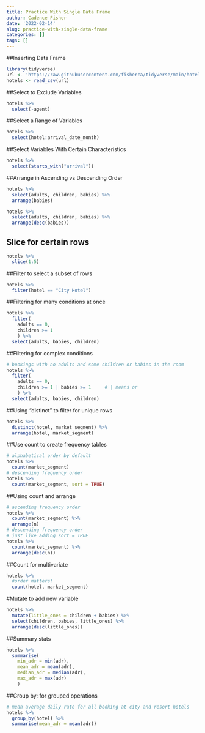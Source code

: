 ```yaml
---
title: Practice With Single Data Frame
author: Cadence Fisher
date: '2022-02-14'
slug: practice-with-single-data-frame
categories: []
tags: []
---
```

##Inserting Data Frame
```r
library(tidyverse)
url <- 'https://raw.githubusercontent.com/fisherca/tidyverse/main/hotels.csv'
hotels <- read_csv(url)
```
##Select to Exclude Variables
```r
hotels %>%
  select(-agent)
```
##Select a Range of Variables
```r
hotels %>%
  select(hotel:arrival_date_month)
```
##Select Variables With Certain Characteristics
```r
hotels %>%
  select(starts_with("arrival"))
```
##Arrange in Ascending vs Descending Order
```r
hotels %>%
  select(adults, children, babies) %>%
  arrange(babies)

hotels %>%
  select(adults, children, babies) %>%
  arrange(desc(babies))
```
## Slice for certain rows
```r
hotels %>%
  slice(1:5)
```
##Filter to select a subset of rows
```r
hotels %>%
  filter(hotel == "City Hotel")
```
##Filtering for many conditions at once
```r
hotels %>%
  filter( 
    adults == 0,
    children >= 1
    ) %>% 
  select(adults, babies, children)
```
##Filtering for complex conditions
```r
# bookings with no adults and some children or babies in the room
hotels %>%
  filter( 
    adults == 0,     
    children >= 1 | babies >= 1     # | means or
    ) %>%
  select(adults, babies, children)
```
##Using "distinct" to filter for unique rows
```r
hotels %>% 
  distinct(hotel, market_segment) %>%
  arrange(hotel, market_segment)
```
##Use count to create frequency tables
```r
# alphabetical order by default
hotels %>%
  count(market_segment)
# descending frequency order
hotels %>%
  count(market_segment, sort = TRUE)
```
##Using count and arrange
```r
# ascending frequency order
hotels %>%
  count(market_segment) %>%
  arrange(n)
# descending frequency order
# just like adding sort = TRUE
hotels %>%
  count(market_segment) %>%
  arrange(desc(n))
```
##Count for multivariate
```r
hotels %>%
  #order matters!
  count(hotel, market_segment)
```
#Mutate to add new variable
```r
hotels %>%
  mutate(little_ones = children + babies) %>%
  select(children, babies, little_ones) %>%
  arrange(desc(little_ones))
```
##Summary stats
```r
hotels %>%
  summarise(
    min_adr = min(adr),
    mean_adr = mean(adr),
    median_adr = median(adr),
    max_adr = max(adr)
    )
```
##Group by: for grouped operations
```r
# mean average daily rate for all booking at city and resort hotels
hotels %>%
  group_by(hotel) %>%
  summarise(mean_adr = mean(adr))
```

